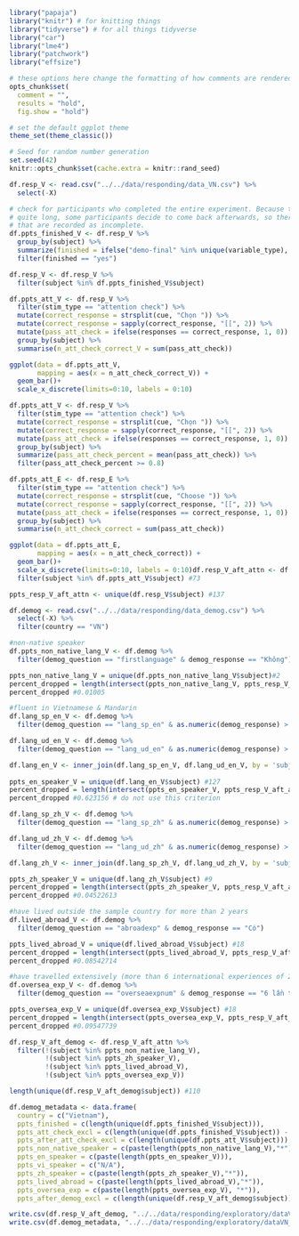 
```r
library("papaja")
library("knitr") # for knitting things
library("tidyverse") # for all things tidyverse
library("car")
library("lme4")
library("patchwork")
library("effsize")

# these options here change the formatting of how comments are rendered
opts_chunk$set(
  comment = "",
  results = "hold",
  fig.show = "hold")

# set the default ggplot theme 
theme_set(theme_classic())
```

```r
# Seed for random number generation
set.seed(42)
knitr::opts_chunk$set(cache.extra = knitr::rand_seed)
```

```r
df.resp_V <- read.csv("../../data/responding/data_VN.csv") %>%
  select(-X)

# check for participants who completed the entire experiment. Because the experiment is
# quite long, some participants decide to come back afterwards, so there are a few files
# that are recorded as incomplete. 
df.ppts_finished_V <- df.resp_V %>% 
  group_by(subject) %>%
  summarize(finished = ifelse("demo-final" %in% unique(variable_type), "yes", "no")) %>%
  filter(finished == "yes")

df.resp_V <- df.resp_V %>%
  filter(subject %in% df.ppts_finished_V$subject) 

df.ppts_att_V <- df.resp_V %>%
  filter(stim_type == "attention check") %>%
  mutate(correct_response = strsplit(cue, "Chọn ")) %>%
  mutate(correct_response = sapply(correct_response, "[[", 2)) %>%
  mutate(pass_att_check = ifelse(responses == correct_response, 1, 0)) %>%
  group_by(subject) %>%
  summarise(n_att_check_correct_V = sum(pass_att_check)) 

ggplot(data = df.ppts_att_V, 
       mapping = aes(x = n_att_check_correct_V)) + 
  geom_bar()+ 
  scale_x_discrete(limits=0:10, labels = 0:10)

df.ppts_att_V <- df.resp_V %>%
  filter(stim_type == "attention check") %>%
  mutate(correct_response = strsplit(cue, "Chọn ")) %>%
  mutate(correct_response = sapply(correct_response, "[[", 2)) %>%
  mutate(pass_att_check = ifelse(responses == correct_response, 1, 0)) %>%
  group_by(subject) %>%
  summarize(pass_att_check_percent = mean(pass_att_check)) %>%
  filter(pass_att_check_percent >= 0.8)

df.ppts_att_E <- df.resp_E %>%
  filter(stim_type == "attention check") %>%
  mutate(correct_response = strsplit(cue, "Choose ")) %>%
  mutate(correct_response = sapply(correct_response, "[[", 2)) %>%
  mutate(pass_att_check = ifelse(responses == correct_response, 1, 0)) %>%
  group_by(subject) %>%
  summarise(n_att_check_correct = sum(pass_att_check)) 

ggplot(data = df.ppts_att_E, 
       mapping = aes(x = n_att_check_correct)) + 
  geom_bar()+ 
  scale_x_discrete(limits=0:10, labels = 0:10)df.resp_V_aft_attn <- df.resp_V %>%
  filter(subject %in% df.ppts_att_V$subject) #73

ppts_resp_V_aft_attn <- unique(df.resp_V$subject) #137
```


```r
df.demog <- read.csv("../../data/responding/data_demog.csv") %>%
  select(-X) %>%
  filter(country == "VN")
```


```r
#non-native speaker
df.ppts_non_native_lang_V <- df.demog %>%
  filter(demog_question == "firstlanguage" & demog_response == "Không")

ppts_non_native_lang_V = unique(df.ppts_non_native_lang_V$subject)#2
percent_dropped = length(intersect(ppts_non_native_lang_V, ppts_resp_V_aft_attn)) / length(ppts_resp_V_aft_attn)
percent_dropped #0.01005

#fluent in Vietnamese & Mandarin
df.lang_sp_en_V <- df.demog %>%
  filter(demog_question == "lang_sp_en" & as.numeric(demog_response) > 4)

df.lang_ud_en_V <- df.demog %>%
  filter(demog_question == "lang_ud_en" & as.numeric(demog_response) > 4)

df.lang_en_V <- inner_join(df.lang_sp_en_V, df.lang_ud_en_V, by = 'subject')
         
ppts_en_speaker_V = unique(df.lang_en_V$subject) #127
percent_dropped = length(intersect(ppts_en_speaker_V, ppts_resp_V_aft_attn)) / length(ppts_resp_V_aft_attn)
percent_dropped #0.623156 # do not use this criterion

df.lang_sp_zh_V <- df.demog %>%
  filter(demog_question == "lang_sp_zh" & as.numeric(demog_response) > 4)

df.lang_ud_zh_V <- df.demog %>%
  filter(demog_question == "lang_ud_zh" & as.numeric(demog_response) > 4)

df.lang_zh_V <- inner_join(df.lang_sp_zh_V, df.lang_ud_zh_V, by = 'subject')

ppts_zh_speaker_V = unique(df.lang_zh_V$subject) #9
percent_dropped = length(intersect(ppts_zh_speaker_V, ppts_resp_V_aft_attn)) / length(ppts_resp_V_aft_attn)
percent_dropped #0.04522613

#have lived outside the sample country for more than 2 years
df.lived_abroad_V <- df.demog %>%
  filter(demog_question == "abroadexp" & demog_response == "Có")

ppts_lived_abroad_V = unique(df.lived_abroad_V$subject) #18
percent_dropped = length(intersect(ppts_lived_abroad_V, ppts_resp_V_aft_attn)) / length(ppts_resp_V_aft_attn)
percent_dropped #0.08542714

#have travelled extensively (more than 6 international experiences of 2 days or longer)
df.oversea_exp_V <- df.demog %>%
  filter(demog_question == "overseaexpnum" & demog_response == "6 lần trở lên")

ppts_oversea_exp_V = unique(df.oversea_exp_V$subject) #18
percent_dropped = length(intersect(ppts_oversea_exp_V, ppts_resp_V_aft_attn)) / length(ppts_resp_V_aft_attn)
percent_dropped #0.09547739

df.resp_V_aft_demog <- df.resp_V_aft_attn %>%
  filter(!(subject %in% ppts_non_native_lang_V),
         !(subject %in% ppts_zh_speaker_V),
         !(subject %in% ppts_lived_abroad_V), 
         !(subject %in% ppts_oversea_exp_V))

length(unique(df.resp_V_aft_demog$subject)) #110
```

```r
df.demog_metadata <- data.frame(
  country = c("Vietnam"),
  ppts_finished = c(length(unique(df.ppts_finished_V$subject))),
  ppts_att_check_excl = c(length(unique(df.ppts_finished_V$subject)) - length(unique(df.ppts_att_V$subject))), 
  ppts_after_att_check_excl = c(length(unique(df.ppts_att_V$subject))),
  ppts_non_native_speaker = c(paste(length(ppts_non_native_lang_V),"*")), 
  ppts_en_speaker = c(paste(length(ppts_en_speaker_V))), 
  ppts_vi_speaker = c("N/A"),
  ppts_zh_speaker = c(paste(length(ppts_zh_speaker_V),"*")), 
  ppts_lived_abroad = c(paste(length(ppts_lived_abroad_V),"*")), 
  ppts_oversea_exp = c(paste(length(ppts_oversea_exp_V), "*")),
  ppts_after_demog_excl = c(length(unique(df.resp_V_aft_demog$subject))))
```


```r
write.csv(df.resp_V_aft_demog, "../../data/responding/exploratory/dataVN_excl.csv")
write.csv(df.demog_metadata, "../../data/responding/exploratory/dataVN_excl_metadata.csv")
```
